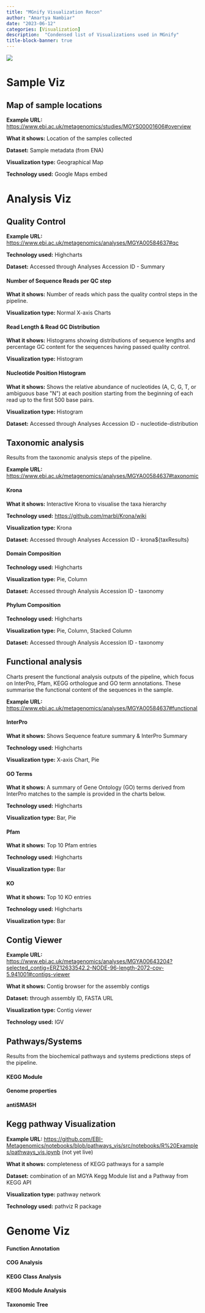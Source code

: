 ```yaml
---
title: "MGnify Visualization Recon"
author: "Amartya Nambiar"
date: "2023-06-12"
categories: [Visualization]
description:  "Condensed list of Visualizations used in MGnify"
title-block-banner: true
---
```



<div style="width:70%;">

![](mgnify.png)

</div>



# Sample Viz
## Map of sample locations

**Example URL:**
[[https://www.ebi.ac.uk/metagenomics/studies/MGYS00001606#overview]{.underline}](https://www.ebi.ac.uk/metagenomics/studies/MGYS00001606#overview)

**What it shows:** Location of the samples collected

**Dataset:** Sample metadata (from ENA)

**Visualization type:** Geographical Map

**Technology used:** Google Maps embed



# Analysis Viz

## Quality Control

**Example URL:**
[[https://www.ebi.ac.uk/metagenomics/analyses/MGYA00584637#qc]{.underline}](https://www.ebi.ac.uk/metagenomics/analyses/MGYA00584637#qc)

**Technology used:** Highcharts

**Dataset:** Accessed through Analyses Accession ID - Summary

#### Number of Sequence Reads per QC step 

**What it shows:** Number of reads which pass the quality control steps
in the pipeline.

**Visualization type:** Normal X-axis Charts

#### Read Length & Read GC Distribution

**What it shows:** Histograms showing distributions of sequence lengths
and percentage GC content for the sequences having passed quality
control.

**Visualization type:** Histogram

#### Nucleotide Position Histogram

**What it shows:** Shows the relative abundance of nucleotides (A, C, G,
T, or ambiguous base \"N\") at each position starting from the beginning
of each read up to the first 500 base pairs.

**Visualization type:** Histogram

**Dataset:** Accessed through Analyses Accession ID -
nucleotide-distribution

## Taxonomic analysis

Results from the taxonomic analysis steps of the pipeline.

**Example URL:**
[[https://www.ebi.ac.uk/metagenomics/analyses/MGYA00584637#taxonomic]{.underline}](https://www.ebi.ac.uk/metagenomics/analyses/MGYA00584637#taxonomic)

#### Krona

**What it shows:** Interactive Krona to visualise the taxa hierarchy

**Technology used:**
[[https://github.com/marbl/Krona/wiki]{.underline}](https://github.com/marbl/Krona/wiki)

**Visualization type:** Krona

**Dataset:** Accessed through Analyses Accession ID -
krona\${taxResults}

#### Domain Composition

**Technology used:** Highcharts

**Visualization type:** Pie, Column

**Dataset:** Accessed through Analysis Accession ID - taxonomy

#### Phylum Composition

**Technology used:** Highcharts

**Visualization type:** Pie, Column, Stacked Column

**Dataset:** Accessed through Analysis Accession ID - taxonomy

## Functional analysis

Charts present the functional analysis outputs of the pipeline, which
focus on InterPro, Pfam, KEGG orthologue and GO term annotations. These
summarise the functional content of the sequences in the sample.

**Example URL:**
[[https://www.ebi.ac.uk/metagenomics/analyses/MGYA00584637#functional]{.underline}](https://www.ebi.ac.uk/metagenomics/analyses/MGYA00584637#functional)

#### InterPro

**What it shows:** Shows Sequence feature summary & InterPro Summary

**Technology used:** Highcharts

**Visualization type:** X-axis Chart, Pie

#### GO Terms

**What it shows:** A summary of Gene Ontology (GO) terms derived from
InterPro matches to the sample is provided in the charts below.

**Technology used:** Highcharts

**Visualization type:** Bar, Pie

#### Pfam

**What it shows:** Top 10 Pfam entries

**Technology used:** Highcharts

**Visualization type:** Bar

#### KO

**What it shows:** Top 10 KO entries

**Technology used:** Highcharts

**Visualization type:** Bar

## Contig Viewer

**Example URL:**
[[https://www.ebi.ac.uk/metagenomics/analyses/MGYA00643204?selected_contig=ERZ12633542.2-NODE-96-length-2072-cov-5.941001#contigs-viewer]{.underline}](https://www.ebi.ac.uk/metagenomics/analyses/MGYA00643204?selected_contig=ERZ12633542.2-NODE-96-length-2072-cov-5.941001#contigs-viewer)

**What it shows:** Contig browser for the assembly contigs

**Dataset:** through assembly ID, FASTA URL

**Visualization type:** Contig viewer

**Technology used:** IGV

## Pathways/Systems

Results from the biochemical pathways and systems predictions steps of
the pipeline.

#### KEGG Module

#### Genome properties

#### antiSMASH

## Kegg pathway Visualization

**Example URL:**
[[https://github.com/EBI-Metagenomics/notebooks/blob/pathways_vis/src/notebooks/R%20Examples/pathways_vis.ipynb]{.underline}](https://github.com/EBI-Metagenomics/notebooks/blob/pathways_vis/src/notebooks/R%20Examples/pathways_vis.ipynb)
(not yet live)

**What it shows:** completeness of KEGG pathways for a sample

**Dataset:** combination of an MGYA Kegg Module list and a Pathway from
KEGG API

**Visualization type:** pathway network

**Technology used:** pathviz R package


# Genome Viz

#### Function Annotation

#### COG Analysis

#### KEGG Class Analysis

#### KEGG Module Analysis

#### Taxonomic Tree


<!-- ![](mgnify.png) -->